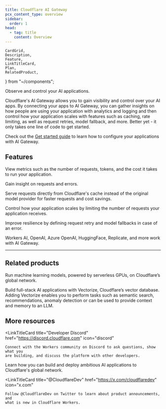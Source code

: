 ```yaml
---
title: Cloudflare AI Gateway
pcx_content_type: overview
sidebar:
  order: 1
head:
  - tag: title
    content: Overview
---
```


	CardGrid,
	Description,
	Feature,
	LinkTitleCard,
	Plan,
	RelatedProduct,
} from "~/components";

<Description>

Observe and control your AI applications.

</Description>

<Plan type="all" />

Cloudflare's AI Gateway allows you to gain visibility and control over your AI apps. By connecting your apps to AI Gateway, you can gather insights on how people are using your application with analytics and logging and then control how your application scales with features such as caching, rate limiting, as well as request retries, model fallback, and more. Better yet - it only takes one line of code to get started.

Check out the [Get started guide](/ai-gateway/get-started/) to learn how to configure your applications with AI Gateway.

## Features

<Feature header="Analytics" href="/ai-gateway/observability/analytics/" cta="View Analytics">

View metrics such as the number of requests, tokens, and the cost it takes to run your application.

</Feature>

<Feature header="Logging" href="/ai-gateway/observability/logging/" cta="View Logging">

Gain insight on requests and errors.

</Feature>

<Feature header="Caching" href="/ai-gateway/configuration/caching/">

Serve requests directly from Cloudflare's cache instead of the original model provider for faster requests and cost savings.

</Feature>

<Feature header="Rate limiting" href="/ai-gateway/configuration/rate-limiting">

Control how your application scales by limiting the number of requests your application receives.

</Feature>

<Feature header="Request retry and fallback" href="/ai-gateway/configuration/fallbacks/">

Improve resilience by defining request retry and model fallbacks in case of an error.

</Feature>

<Feature header="Your favorite providers" href="/ai-gateway/providers/">

Workers AI, OpenAI, Azure OpenAI, HuggingFace, Replicate, and more work with AI Gateway.

</Feature>

---

## Related products

<RelatedProduct header="Workers AI" href="/workers-ai/" product="workers-ai">

Run machine learning models, powered by serverless GPUs, on Cloudflare’s global network.

</RelatedProduct>

<RelatedProduct header="Vectorize" href="/vectorize/" product="vectorize">

Build full-stack AI applications with Vectorize, Cloudflare’s vector database. Adding Vectorize enables you to perform tasks such as semantic search, recommendations, anomaly detection or can be used to provide context and memory to an LLM.

</RelatedProduct>

## More resources

<CardGrid>

<LinkTitleCard
	title="Developer Discord"
	href="https://discord.cloudflare.com"
	icon="discord"
>
	Connect with the Workers community on Discord to ask questions, show what you
	are building, and discuss the platform with other developers.
</LinkTitleCard>

<LinkTitleCard title="Use cases" href="/use-cases/ai/" icon="document">
	Learn how you can build and deploy ambitious AI applications to Cloudflare's
	global network.
</LinkTitleCard>

<LinkTitleCard
	title="@CloudflareDev"
	href="https://x.com/cloudflaredev"
	icon="x.com"
>
	Follow @CloudflareDev on Twitter to learn about product announcements, and
	what is new in Cloudflare Workers.
</LinkTitleCard>

</CardGrid>
